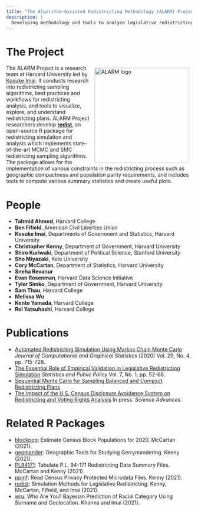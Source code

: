 ```yaml
---
title: "The Algorithm-Assisted Redistricting Methodology (ALARM) Project"
description: |
  Developing methodology and tools to analyze legislative redistricting.
---
```


# The Project

<img src="assets/alarm_1200_tr.png" alt="ALARM logo" 
  style="width: 256px; float: right; margin: 8px;" />
The ALARM Project is a research team at Harvard University led by 
[Kosuke Imai](https://imai.fas.harvard.edu/).  It conducts research into
redistricting sampling algorithms, best practices and workflows for
redistricting analysis, and tools to visualize, explore, and understand
redistricting plans.
ALARM Project researchers develop [**redist**](https://alarm-redist.github.io/redist/), 
an open-source R package for redistricting simulation and analysis which
implements state-of-the-art MCMC and SMC redistricting sampling algorithms.  The
package allows for the implementation of various constraints in the
redistricting process such as geographic compactness and population parity
requirements, and includes tools to compute various summary statistics and 
create useful plots.

# People
* **Tahmid Ahmed**, Harvard College
* **Ben Fifield**, American Civil Liberties Union
* **Kosuke Imai**, Departments of Government and Statistics, Harvard University
* **Christopher Kenny**, Department of Government, Harvard University
* **Shiro Kuriwaki**, Department of Political Science, Stanford University
* **Sho Miyazaki**, Keio University
* **Cory McCartan**, Department of Statistics, Harvard University
* **Sneha Revanur**
* **Evan Rosenman**, Harvard Data Science Initiative
* **Tyler Simko**, Department of Government, Harvard University
* **Sam Thau**, Harvard College
* **Melissa Wu**
* **Kento Yamada**, Harvard College
* **Rei Yatsuhashi**, Harvard College

# Publications

- [Automated Redistricting Simulation Using Markov Chain Monte
Carlo](https://doi.org/10.1080/10618600.2020.1739532) *Journal of Computational and Graphical Statistics* (2020) Vol. 29, No. 4, pp. 715-728.
- [The Essential Role of Empirical Validation in Legislative Redistricting
Simulation](https://doi.org/10.1080/2330443X.2020.1791773) *Statistics and Public Policy*  Vol. 7, No. 1, pp. 52-68.
- [Sequential Monte Carlo for Sampling Balanced and Compact Redistricting
Plans](https://arxiv.org/pdf/2008.06131.pdf)
- [The Impact of the U.S. Census Disclosure Avoidance System on Redistricting and Voting Rights Analysis](https://arxiv.org/abs/2105.14197) In press. *Science Advances*.

# Related R Packages
- [blockpop](https://corymccartan.github.io/blockpop/): Estimate Census Block Populations for 2020. McCartan (2021).
- [geomander](https://christopherkenny.github.io/geomander/): Geographic Tools for Studying Gerrymandering. Kenny (2021).
- [PL94171](https://corymccartan.github.io/PL94171/index.html): Tabulate P.L. 94-171 Redistricting Data Summary Files. McCartan and Kenny (2021).
- [ppmf](https://github.com/christopherkenny/ppmf): Read Census Privacy Protected Microdata Files. Kenny (2021).
- [redist](https://alarm-redist.github.io/redist/): Simulation Methods for Legislative Redistricting. Kenny, McCartan, Fifield, and Imai (2021).
- [wru](https://github.com/kosukeimai/wru): Who Are You? Bayesian Prediction of Racial Category Using Surname and Geolocation. Khanna and Imai (2021).


